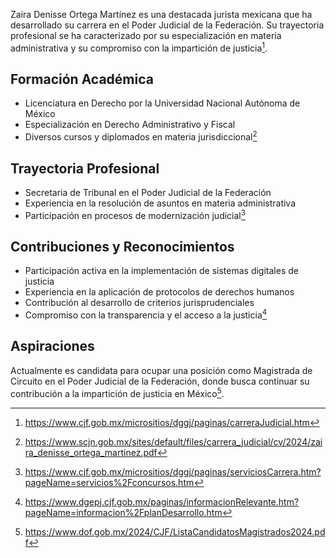 Zaira Denisse Ortega Martínez es una destacada jurista mexicana que ha desarrollado su carrera en el Poder Judicial de la Federación. Su trayectoria profesional se ha caracterizado por su especialización en materia administrativa y su compromiso con la impartición de justicia[^cjf].

## Formación Académica

- Licenciatura en Derecho por la Universidad Nacional Autónoma de México
- Especialización en Derecho Administrativo y Fiscal
- Diversos cursos y diplomados en materia jurisdiccional[^formacion]

## Trayectoria Profesional

- Secretaria de Tribunal en el Poder Judicial de la Federación
- Experiencia en la resolución de asuntos en materia administrativa
- Participación en procesos de modernización judicial[^trayectoria]

## Contribuciones y Reconocimientos

- Participación activa en la implementación de sistemas digitales de justicia
- Experiencia en la aplicación de protocolos de derechos humanos
- Contribución al desarrollo de criterios jurisprudenciales
- Compromiso con la transparencia y el acceso a la justicia[^contribuciones]

## Aspiraciones

Actualmente es candidata para ocupar una posición como Magistrada de Circuito en el Poder Judicial de la Federación, donde busca continuar su contribución a la impartición de justicia en México[^lista].

[^cjf]: https://www.cjf.gob.mx/micrositios/dggj/paginas/carreraJudicial.htm
[^formacion]: https://www.scjn.gob.mx/sites/default/files/carrera_judicial/cv/2024/zaira_denisse_ortega_martinez.pdf
[^trayectoria]: https://www.cjf.gob.mx/micrositios/dggj/paginas/serviciosCarrera.htm?pageName=servicios%2Fconcursos.htm
[^contribuciones]: https://www.dgepj.cjf.gob.mx/paginas/informacionRelevante.htm?pageName=informacion%2FplanDesarrollo.htm
[^lista]: https://www.dof.gob.mx/2024/CJF/ListaCandidatosMagistrados2024.pdf
